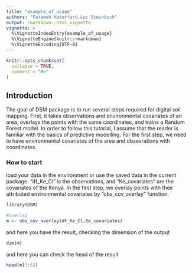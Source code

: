 ---
title: "example_of_usage"
authors: "Fatemeh Hateffard,Luc Steinbuch"
output: rmarkdown::html_vignette
vignette: >
  %\VignetteIndexEntry{example_of_usage}
  %\VignetteEngine{knitr::rmarkdown}
  %\VignetteEncoding{UTF-8}
---

```{r, include = FALSE}
knitr::opts_chunk$set(
  collapse = TRUE,
  comment = "#>"
)
```

## Introduction
The goal of DSM package is to run several steps required for digital soil mapping. First, it takes observations and environmental covariates of an area, overlays the points with the same coordinates, and trains a Random Forest model.
In order to follow this tutorial, I assume that the reader is familiar with the basics of predictive modelling. For the first step, we need to have environmental covariates of the area and obsevrations with coordinates. 

### How to start
load your data in the environment or use the saved data in the current package. 
"df_Ke_Cl" is the observations, and "Ke_covariates" are the covariates of the Kenya. In the first step, we overlay points with their attributed environmental covariates by "obs_cov_overlay" function.

```{r setup}
library(DSM)

#overlay
m <- obs_cov_overlay(df_Ke_Cl,Ke_covariates)

```
and here you have the result, checking the dimension of the output

```{r }
dim(m)
```


and here you can check the head of the result

```{r print}
head(m[1:5])
```


